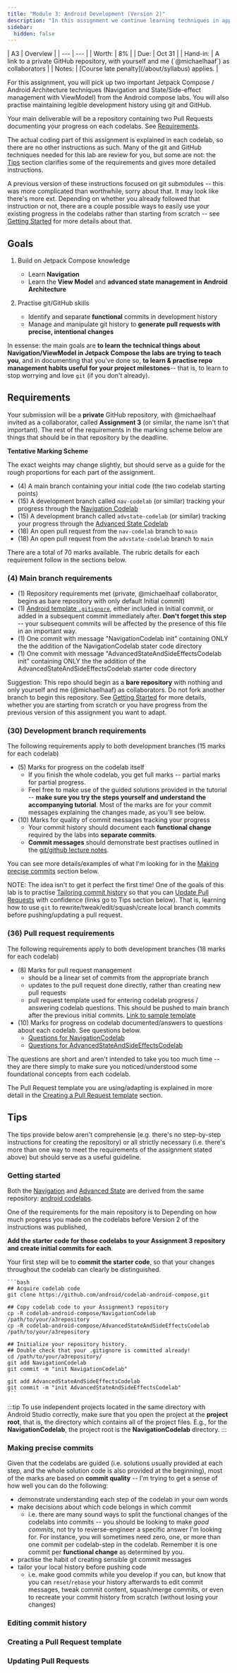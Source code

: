 ```yaml
---
title: "Module 3: Android Development (Version 2)"
description: "In this assignment we continue learning techniques in application architecture for the Android stack, in particular navigation and advanced state management. We will also document our progress through codelabs using git/GitHub best practises to keep track of the techiques learned and to practise useful repository management skills."
sidebar:
  hidden: false
---
```


<div class="first-col-header">
| A3 | Overview |
| --- | --- |
| Worth: | 8% |
| Due: | Oct 31 |
| Hand-in: | A link to a private GitHub repository, with yourself and me (`@michaelhaaf`) as collaborators |
| Notes: | [Course late penalty](/about/syllabus) applies. |
</div>

For this assignment, you will pick up two important Jetpack Compose / Android Architecture techniques (Navigation and State/Side-effect management with ViewModel) from the Android compose labs. You will also practise maintaining legible development history using git and GitHub.

Your main deliverable will be a repository containing two Pull Requests documenting your progress on each codelabs. See [Requirements](#requirements).

The actual coding part of this assignment is explained in each codelab, so there are no other instructions as such. Many of the git and GitHub techniques needed for this lab are review for you, but some are not: the [Tips](#tips) section clarifies some of the requirements and gives more detailed instructions.

A previous version of these instructions focused on git submodules -- this was more complicated than worthwhile, sorry about that. It may look like there's more ext. Depending on whether you already followed that instruction or not, there are a couple possible ways to easily use your existing progress in the codelabs rather than starting from scratch -- see [Getting Started](#getting-started) for more details about that.


## Goals

1. Build on Jetpack Compose knowledge
    - Learn **Navigation**
    - Learn the **View Model** and **advanced state management in Android Architecture**

2. Practise git/GitHub skills
    - Identify and separate **functional** commits in development history
    - Manage and manipulate git history to **generate pull requests with precise, intentional changes**

In essense: the main goals are **to learn the technical things about Navigation/ViewModel in Jetpack Compose the labs are trying to teach you**, and in documenting that you've done so, **to learn & practise repo management habits useful for your project milestones**-- that is, to learn to stop worrying and love `git` (if you don't already).


## Requirements

Your submission will be a **private** GitHub repository, with @michaelhaaf invited as a collaborator, called **Assignment 3** (or similar, the name isn't that important). The rest of the requirements in the marking scheme below are things that should be in that repository by the deadline.

**Tentative Marking Scheme**

The exact weights may change slightly, but should serve as a guide for the rough proportions for each part of the assignment.

- (4) A main branch containing your initial code (the two codelab starting points)
- (15) A development branch called `nav-codelab` (or similar) tracking your progress through the [Navigation Codelab][navigation-codelab]
- (15) A development branch called `advstate-codelab` (or similar) tracking your progress through the [Advanced State Codelab][adv-state-codelab]
- (18) An open pull request from the `nav-codelab` branch to `main`
- (18) An open pull request from the `advstate-codelab` branch to `main`

There are a total of 70 marks available. The rubric details for each requirement follow in the sections below.

### (4) Main branch requirements

[gitignore]: https://github.com/github/gitignore/blob/main/Android.gitignore

- (1) Repository requirements met (private, @michaelhaaf collaborator, begins as bare repository with only default Initial commit)
- (1) [Android template `.gitignore`][gitignore], either included in Initial commit, or added in a subsequent commit immediately after. **Don't forget this step** -- your subsequent commits will be affected by the presence of this file in an important way.
- (1) One commit with message "NavigationCodelab init" containing ONLY the the addition of the NavigationCodelab stater code directory
- (1) One commit with message "AdvancedStateAndSideEffectsCodelab init" containing ONLY the the addition of the AdvancedStateAndSideEffectsCodelab starter code directory

Suggestion: This repo should begin as a **bare repository** with nothing and only yourself and me (@michaelhaaf) as collaborators. Do not fork another branch to begin this repository. See [Getting Started](#getting-started) for more details, whether you are starting from scratch or you have progress from the previous version of this assignment you want to adapt.

### (30) Development branch requirements

[git-lec-notes]: /5A6-F23/lectures/development/01-git

The following requirements apply to both development branches (15 marks for each codelab)

- (5) Marks for progress on the codelab itself
  - If you finish the whole codelab, you get full marks -- partial marks for partial progress.
  - Feel free to make use of the guided solutions provided in the tutorial -- **make sure you try the steps yourself and understand the accompanying tutorial**. Most of the marks are for your commit messages explaining the changes made, as you'll see below. 
- (10) Marks for quality of commit messages tracking your progress
  - Your commit history should document each **functional change** required by the labs into **separate commits**.
  - **Commit messages** should demonstrate best practises outlined in the [git/github lecture notes][git-lec-notes].

You can see more details/examples of what I'm looking for in the [Making precise commits](#making-precise-commits) section below.

NOTE: The idea isn't to get it perfect the first time! One of the goals of this lab is to practise [Tailoring commit history](#tailoring-commit-history) so that you can [Update Pull Requests](#updating-pull-requests) with confidence (links go to Tips section below). That is, learning how to use `git` to rewrite/tweak/edit/squash/create local branch commits before pushing/updating a pull request.


### (36) Pull request requirements

[template-nav]: #
[template-state]: #
[template-pr]: #

The following requirements apply to both development branches (18 marks for each codelab)

- (8) Marks for pull request management
  - should be a linear set of commits from the appropriate branch
  - updates to the pull request done directly, rather than creating new pull requests
  - pull request template used for entering codelab progress / answering codelab questions. This should be pushed to main branch after the previous initial commits. [Link to sample template][template-pr]
- (10) Marks for progress on codelab documented/answers to questions about each codelab. See questions below.
  - [Questions for NavigationCodelab][template-nav]
  - [Questions for AdvancedStateAndSideEffectsCodelab][template-state]

The questions are short and aren't intended to take you too much time -- they are there simply to make sure you noticed/understood some foundational concepts from each codelab.

The Pull Request template you are using/adapting is explained in more detail in the [Creating a Pull Request template](#creating-a-pull-request-template) section.

## Tips

The tips provide below aren't comprehensie (e.g. there's no step-by-step instructions for creating the repository) or all strictly necessary (i.e. there's more than one way to meet the requirements of the assignment stated above) but should serve as a useful guideline. 

### Getting started

Both the [Navigation][navigation-codelab] and [Advanced State][adv-state-codelab] are derived from the same repository: [android codelabs](https://github.com/android/codelab-android-compose.git). 

One of the requirements for the main repository is to Depending on how much progress you made on the codelabs before Version 2 of the instructions was published,

**Add the starter code for those codelabs to your Assignment 3 repository and create initial commits for each**.

Your first step will be to **commit the starter code**, so that your changes throughout the codelab can clearly be distinguished.


<Tabs>
  <TabItem label="Starting from scratch">

    ```bash
    ## Acquire codelab code
    git clone https://github.com/android/codelab-android-compose.git

    ## Copy codelab code to your Assignment3 repository
    cp -R codelab-android-compose/NavigationCodelab /path/to/your/a3repository
    cp -R codelab-android-compose/AdvancedStateAndSideEffectsCodelab /path/to/your/a3repository

    ## Initialize your repository history.
    ## Double check that your .gitignore is committed already!
    cd /path/to/your/a3repository/
    git add NavigationCodelab
    git commit -m "init NavigationCodelab"

    git add AdvancedStateAndSideEffectsCodelab
    git commit -m "init AdvancedStateAndSideEffectsCodelab"
    ```

  </TabItem>
  <TabItem label="Starting from submodule (1)">

  </TabItem>
  <TabItem label="Starting from submodule (2)">

  </TabItem>
</Tabs>

:::tip
To use independent projects located in the same directory with Android Studio correctly, make sure that you open the project at the **project root**, that is, the directory which contains all of the project files. E.g., for the **NavigationCodelab**, the project root is the **NavigationCodelab** directory.
:::

[navigation-codelab]: https://developer.android.com/codelabs/jetpack-compose-navigation#0
[adv-state-codelab]: https://developer.android.com/codelabs/jetpack-compose-advanced-state-side-effects#0


### Making precise commits

Given that the codelabs are guided (i.e. solutions usually provided at each step, and the whole solution code is also provided at the beginning), most of the marks are based on **commit quality** -- I'm trying to get a sense of how well you can do the following:

- demonstrate understanding each step of the codelab in your own words
- make decisions about which code belongs in which commit
  - i.e. there are many sound ways to split the functional changes of the codelabs into commits -- you should be looking to make *good commits*, not try to reverse-engineer a specific answer I'm looking for. For instance, you will sometimes need zero, one, or more than one commit per codelab-step in the codelab. Remember it is one commit per **functional change** as determined by you.
- practise the habit of creating sensible git commit messages
- tailor your local history before pushing code
  - i.e. make good commits while you develop if you can, but know that you can `reset`/`rebase` your history afterwards to edit commit messages, tweak commit content, squash/merge commits, or even to recreate your commit history from scratch (without losing your changes)

### Editing commit history

### Creating a Pull Request template

### Updating Pull Requests

